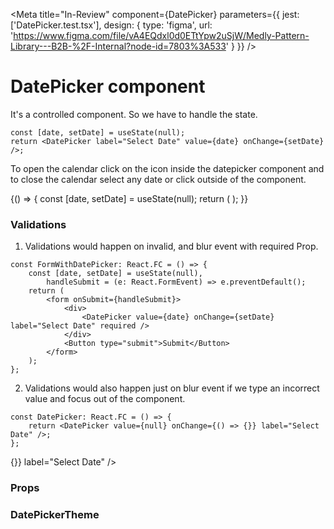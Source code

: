 
<Meta
    title="In-Review"
    component={DatePicker}
    parameters={{
        jest: ['DatePicker.test.tsx'],
        design: {
            type: 'figma',
            url: 'https://www.figma.com/file/vA4EQdxl0d0ETtYpw2uSjW/Medly-Pattern-Library---B2B-%2F-Internal?node-id=7803%3A533'
        }
    }}
/>

# DatePicker component

It's a controlled component. So we have to handle the state.

```tsx
const [date, setDate] = useState(null);
return <DatePicker label="Select Date" value={date} onChange={setDate} />;
```

To open the calendar click on the icon inside the datepicker component and to close the calendar select any date or click outside of the component.

<Preview withToolbar>
    <Story name="DatePicker">
        {() => {
            const [date, setDate] = useState(null);
            return (
                <DatePicker
                    id="dob"
                    value={date}
                    onChange={setDate}
                    fullWidth={boolean('Full Width', false)}
                    size={select('Size', sizes, 'M')}
                    displayFormat={text('Display Format', 'MM/dd/yyyy')}
                    disabled={boolean('Disabled', false)}
                    placeholder={text('Placeholder', 'MM/DD/YYYY')}
                    label={text('Label', 'Date of Birth')}
                    variant={select('variant', variants, 'outlined')}
                    required={boolean('Required', false)}
                />
            );
        }}
    </Story>
</Preview>

### Validations

1. Validations would happen on invalid, and blur event with required Prop.

```tsx
const FormWithDatePicker: React.FC = () => {
    const [date, setDate] = useState(null),
        handleSubmit = (e: React.FormEvent) => e.preventDefault();
    return (
        <form onSubmit={handleSubmit}>
            <div>
                <DatePicker value={date} onChange={setDate} label="Select Date" required />
            </div>
            <Button type="submit">Submit</Button>
        </form>
    );
};
```

<Preview withToolbar>
    <FormWithDatePicker />
</Preview>

2. Validations would also happen just on blur event if we type an incorrect value and focus out of the component.

```tsx
const DatePicker: React.FC = () => {
    return <DatePicker value={null} onChange={() => {}} label="Select Date" />;
};
```

<Preview withToolbar>
    <DatePicker id="without-required" value={null} onChange={() => {}} label="Select Date" />
</Preview>

### Props

<Props of={DatePicker} />

### DatePickerTheme

<Props of={ThemeInterface} />
